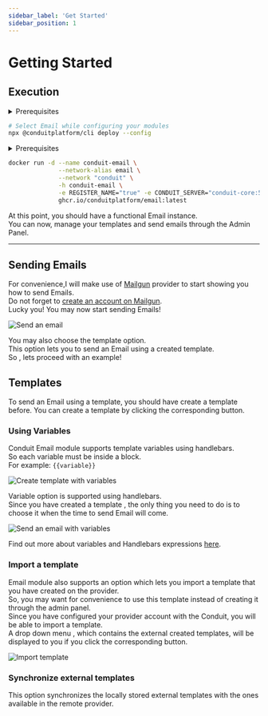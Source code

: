 ```yaml
---
sidebar_label: 'Get Started'
sidebar_position: 1
---
```



# Getting Started

## Execution

<Tabs>
<TabItem value="cli" label="CLI">
<details><summary>Prerequisites</summary>

``` bash
sudo npm install -g @conduitplatform/cli
```
</details>

``` bash
# Select Email while configuring your modules
npx @conduitplatform/cli deploy --config
```
</TabItem>

<TabItem value="docker" label="Docker">
<details><summary>Prerequisites</summary>

``` bash
# Set up the Container Network
docker network create conduit

# Start Redis
docker run -d --name conduit-redis \
              --network-alias redis \
              --network "conduit" \
              -h conduit-redis \
              -p 6379:6379 \
              docker.io/library/redis:latest

# Start Conduit
docker run -d --name conduit-core \
              --network-alias conduit \
              --network "conduit" \
              -h conduit-core \
              -p 55152:55152 -p 3030:3030 -p 3031:3031 \
              -e REDIS_HOST="conduit-redis" -e REDIS_PORT="6379" \
              ghcr.io/conduitplatform/conduit:latest

# Start MongoDB
docker run -d --name conduit-mongo \
              --network-alias mongo \
              --network "conduit" \
              -h conduit-mongo \
              -p 27017:27017 \
              docker.io/library/mongo:latest

# Start Database
docker run -d --name conduit-database \
              --network-alias database \
              --network "conduit" \
              -h conduit-database \
              -e REGISTER_NAME="true" -e CONDUIT_SERVER="conduit-core:55152" \
              -e DB_TYPE="mongodb" \
              -e DB_CONN_URI="mongodb://conduit-mongo:27017" \
              ghcr.io/conduitplatform/database:latest
# Start Router
docker run -d --name conduit-router \
              --network-alias router \
              --network "conduit" \
              -h conduit-router \
              -p 3000:3000 -p 3001:3001 \
              -e REGISTER_NAME="true" -e CONDUIT_SERVER="conduit-core:55152" \
              ghcr.io/conduitplatform/router:latest
```
</details>

``` bash
docker run -d --name conduit-email \
              --network-alias email \
              --network "conduit" \
              -h conduit-email \
              -e REGISTER_NAME="true" -e CONDUIT_SERVER="conduit-core:55152" \
              ghcr.io/conduitplatform/email:latest
```
</TabItem>
</Tabs>

At this point, you should have a functional Email instance.<br />
You can now, manage your templates and send emails through the Admin Panel.

-------------------------------------------------------

## Sending Emails

For convenience,I will make use of [Mailgun](../email/config#mailgun) provider to start showing you how to send Emails.<br />
Do not forget to [create an account on Mailgun](https://signup.mailgun.com/new/signup).<br />
Lucky you! You may now start sending Emails!

![Send an email](/img/modules/email/admin/send_email.png)

You may also choose the template option. <br />
This option lets you to send an Email using a created template.<br />
So , lets proceed with an example!

## Templates
To send an Email using a template, you should have create a template before.
You can create a template by clicking the corresponding button.

### Using Variables
Conduit Email module supports template variables using handlebars.<br />
So each variable must be inside a block.<br />
For example: ```{{variable}}```

![Create template with variables](/img/modules/email/admin/variables.png)

Variable option is supported using handlebars.<br />
Since you have created a template , the only thing you need to do is to choose it when the time to send Email will come.<br />

![Send an email with variables](/img/modules/email/admin/send_variable_email.png)

Find out more about variables and Handlebars expressions [here](https://handlebarsjs.com/guide/expressions.html).

### Import a template

Email module also supports an option which lets you import a template that you have created on the provider. <br />
So, you may want for convenience to use this template instead of creating it through the admin panel. <br />
Since you have configured your provider account with the Conduit, you will be able to import a template. <br />
A drop down menu , which contains  the external created templates, will be displayed to you if you click the corresponding button.<br />

![Import template](/img/modules/email/admin/import_template.png)

### Synchronize external templates
This option synchronizes the locally stored external templates  with the ones available in the remote provider.

